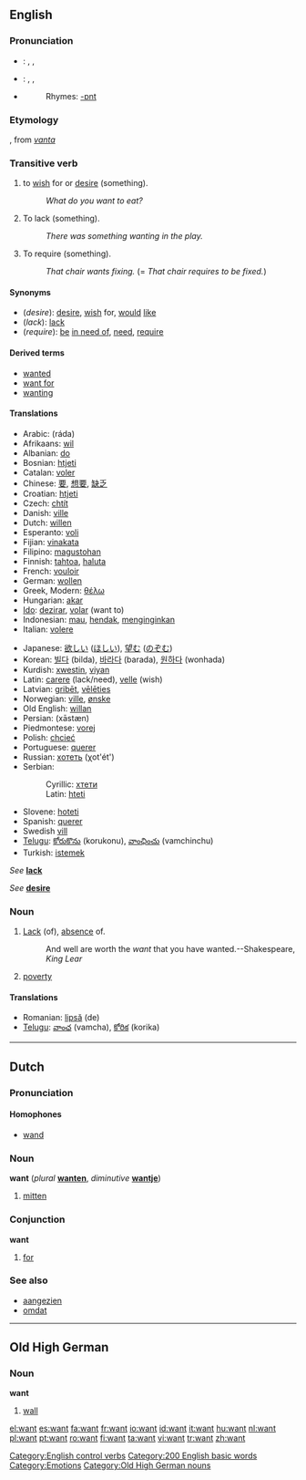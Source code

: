 {{wikipedia|dab=want (disambiguation)|want}}
==English==

{{rank|quite|brought|woman|232|want|home|whose|words}}

===Pronunciation===
*{{italbrac|UK}}: {{AHD|/wŏnt/}}, {{IPA|/wɒnt/}}, {{SAMPA|/wQnt/}}
*{{italbrac|[[General American|US]]}}: {{AHD|/wänt/}}, {{IPA|/wɑnt/}}, {{SAMPA|/wAnt/}}
*{{audio|en-us-want.ogg|Audio (US)}}
*:Rhymes: [[Rhymes:English:-ɒnt|-ɒnt]]

===Etymology===
{{ME.}}, from {{ON.}} ''[[vanta]]''

===Transitive verb===
{{rfc-trverb|Transitive verb}}
{{en-verb}}

# {{transitive}} to [[wish]] for or [[desire]] (something).
#:''What do you want to eat?''
# {{transitive}} To lack (something).
#:''There was something wanting in the play.''
# {{context|transitive|informal}} To require (something).
#:''That chair wants fixing.'' (= ''That chair requires to be fixed.'')

====Synonyms====
*(''desire''): [[desire]], [[wish]] for, [[would]] [[like]]
*(''lack''): [[lack]]
*(''require''): [[be]] [[in need of]], [[need]], [[require]]

====Derived terms====
*[[wanted]]<!--adjective, as in "wanted man"-->
*[[want for]]<!--as in "want for nothing"-->
*[[wanting]]<!--adjective, as in "leave something wanting"-->

====Translations====
{{trans-top|desire}}
*Arabic: {{ARchar|[[راد]]}}  (ráda)
*Afrikaans: [[wil]]
*Albanian: [[do]]
*Bosnian: [[htjeti]]
*Catalan: [[voler]]
*Chinese: [[要]], [[想要]], [[缺乏]]
*Croatian: [[htjeti]]
*Czech: [[chtít]]
*Danish: [[ville]]
*Dutch: [[willen]]
*Esperanto: [[voli]]
*Fijian: [[vinakata]]
*Filipino: [[magustohan]]
*Finnish: [[tahtoa]], [[haluta]]
*French: [[vouloir]]
*German: [[wollen]]
*Greek, Modern: [[θέλω]]
*Hungarian: [[akar]]
*[[Ido]]: [[dezirar]], [[volar]] (want to)
*Indonesian: [[mau]], [[hendak]], [[ingin|menginginkan]]
*Italian: [[volere]]
{{trans-mid}}
*Japanese: [[欲しい]] ([[ほしい]]), [[望む]] ([[のぞむ]])
*Korean: [[빌다]] (bilda), [[바라다]] (barada), [[원하다]] (wonhada)
*Kurdish: [[xwestin]], [[viyan]]
*Latin: [[carere]] (lack/need), [[velle]] (wish)
*Latvian: [[gribēt]], [[vēlēties]]
*Norwegian: [[ville]], [[ønske]]
*Old English: [[willan]]
*Persian: {{FAchar|[[خواستن]]}} (xāstæn)
*Piedmontese: [[vorej]]
*Polish: [[chcieć]]
*Portuguese: [[querer]]
*Russian: [[хотеть]] (χot'ét')
*Serbian:
*:Cyrillic: [[хтети]]
*:Latin: [[hteti]]
*Slovene: [[hoteti]]
*Spanish: [[querer]]
*Swedish [[vill]]
*[[Telugu]]: [[కోరుకొను]] (korukonu), [[వాంఛించు]] (vamchinchu)
*Turkish: [[istemek]]
{{trans-bottom}}

{{trans-top|lack}}
''See'' '''[[lack]]'''
{{trans-mid}}
{{trans-bottom}}

{{trans-top|desire}}
''See'' '''[[desire]]'''
{{trans-mid}}
{{trans-bottom}}

===Noun===
{{wikipedia}}
{{en-noun|s|-}}

# [[Lack]] (of), [[absence]] of.
#:And well are worth the ''want'' that you have wanted.--Shakespeare, ''King Lear''
# [[poverty]]

====Translations====
{{trans-top|lack (of)}}
{{trans-mid}}
*Romanian: [[lipsă]] (de) {{f}}
*[[Telugu]]: [[వాంఛ]] (vamcha), [[కోరిక]] (korika)
{{trans-bottom}}

{{trans-top|poverty}}
{{trans-mid}}
{{trans-bottom}}

[[Category:English control verbs]]

----

==Dutch==

===Pronunciation===

====Homophones====
*[[wand#Dutch|wand]]

===Noun===
'''want''' {{f}} (''plural'' '''[[wanten]]''', ''diminutive'' '''[[wantje]]''')

# [[mitten]]

===Conjunction===
'''want'''

# [[for]]

===See also===
*[[aangezien]]
*[[omdat]]

----

==Old High German==

===Noun===
'''want''' {{f}}

# [[wall]]

[[Category:200 English basic words]]
[[Category:Emotions]]
[[Category:Old High German nouns]]

[[el:want]]
[[es:want]]
[[fa:want]]
[[fr:want]]
[[io:want]]
[[id:want]]
[[it:want]]
[[hu:want]]
[[nl:want]]
[[pl:want]]
[[pt:want]]
[[ro:want]]
[[fi:want]]
[[ta:want]]
[[vi:want]]
[[tr:want]]
[[zh:want]]